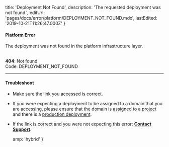 
  title: 'Deployment Not Found',
  description: 'The requested deployment was not found.',
  editUrl: 'pages/docs/error/platform/DEPLOYMENT_NOT_FOUND.mdx',
  lastEdited: '2019-10-21T11:26:47.000Z'
}

#### Platform Error

The deployment was not found in the platform infrastructure layer.

<br />

<Note label={false}>
  <b>404</b>: Not found
  <br />
  Code: <InlineCode>DEPLOYMENT_NOT_FOUND</InlineCode>
</Note>

---

#### Troubleshoot

- Make sure the link you accessed is correct.
- If you were expecting a deployment to be assigned to a domain that you are accessing, please ensure that the domain is [assigned to a project](/docs/v2/custom-domains/#adding-a-domain) and there is a [production deployment](/docs/v2/custom-domains/#deploying-with-your-domain).
- If the link is correct and you were not expecting this error; **[Contact Support](mailto:support@zeit.co)**.


  amp: 'hybrid'
}
